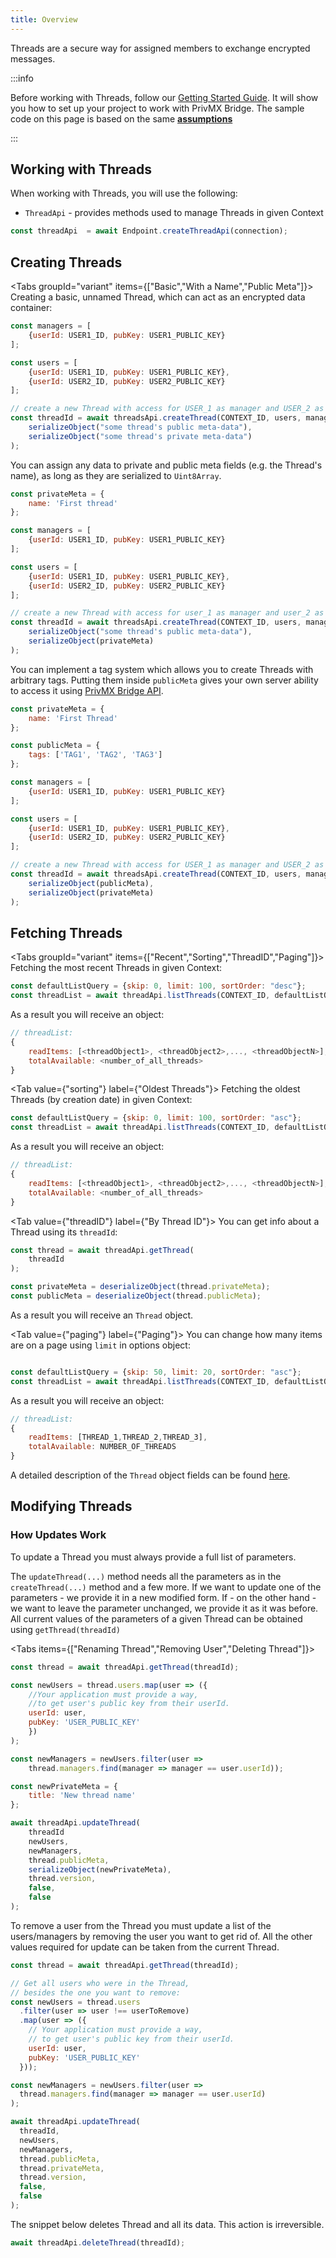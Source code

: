 ```yaml
---
title: Overview
---
```





Threads are a secure way for assigned members to exchange encrypted messages.

:::info

Before working with Threads, follow our [Getting Started Guide](./introduction). It will show you how to set up your project to work with PrivMX Bridge.
The sample code on this page is based on the same **[assumptions](./first-app#initial-assumptions)**

:::


## Working with Threads

When working with Threads, you will use the following:
- `ThreadApi` - provides methods used to manage Threads in given Context

```js
const threadApi  = await Endpoint.createThreadApi(connection);
```
## Creating Threads
<Tabs groupId="variant" items={["Basic","With a Name","Public Meta"]}>
<Tab >
Creating a basic, unnamed Thread, which can act as an encrypted data container:

```js
const managers = [
    {userId: USER1_ID, pubKey: USER1_PUBLIC_KEY}
];

const users = [
    {userId: USER1_ID, pubKey: USER1_PUBLIC_KEY},
    {userId: USER2_ID, pubKey: USER2_PUBLIC_KEY}
];

// create a new Thread with access for USER_1 as manager and USER_2 as regular user
const threadId = await threadsApi.createThread(CONTEXT_ID, users, managers,
    serializeObject("some thread's public meta-data"),
    serializeObject("some thread's private meta-data")
);
```
</Tab>
 <Tab >

You can assign any data to private and public meta fields (e.g. the Thread's name), as long as they are serialized to `Uint8Array`.
```js
const privateMeta = {
    name: 'First thread'
};

const managers = [
    {userId: USER1_ID, pubKey: USER1_PUBLIC_KEY}
];

const users = [
    {userId: USER1_ID, pubKey: USER1_PUBLIC_KEY},
    {userId: USER2_ID, pubKey: USER2_PUBLIC_KEY}
];

// create a new Thread with access for user_1 as manager and user_2 as regular user
const threadId = await threadsApi.createThread(CONTEXT_ID, users, managers,
    serializeObject("some thread's public meta-data"),
    serializeObject(privateMeta)
);
```


</Tab>
<Tab >

You can implement a tag system which allows you to create Threads with arbitrary tags.
Putting them inside `publicMeta` gives your own server ability to access it using [PrivMX Bridge API](https://bridge.privmx.dev/).

```js
const privateMeta = {
    name: 'First Thread'
};

const publicMeta = {
    tags: ['TAG1', 'TAG2', 'TAG3']
};

const managers = [
    {userId: USER1_ID, pubKey: USER1_PUBLIC_KEY}
];

const users = [
    {userId: USER1_ID, pubKey: USER1_PUBLIC_KEY},
    {userId: USER2_ID, pubKey: USER2_PUBLIC_KEY}
];

// create a new Thread with access for USER_1 as manager and USER_2 as regular user
const threadId = await threadsApi.createThread(CONTEXT_ID, users, managers,
    serializeObject(publicMeta),
    serializeObject(privateMeta)
);
```

</Tab>
</Tabs>


## Fetching Threads

<Tabs groupId="variant" items={["Recent","Sorting","ThreadID","Paging"]}>
<Tab value="recent" label="Most Recent">
Fetching the most recent Threads in given Context:

```js
const defaultListQuery = {skip: 0, limit: 100, sortOrder: "desc"};
const threadList = await threadApi.listThreads(CONTEXT_ID, defaultListQuery);
```
As a result you will receive an object:
```js
// threadList:
{
    readItems: [<threadObject1>, <threadObject2>,..., <threadObjectN>],
    totalAvailable: <number_of_all_threads>
}
```

</Tab>

<Tab value={"sorting"} label={"Oldest Threads"}>
Fetching the oldest Threads (by creation date) in given Context:

```js
const defaultListQuery = {skip: 0, limit: 100, sortOrder: "asc"};
const threadList = await threadApi.listThreads(CONTEXT_ID, defaultListQuery);
```
As a result you will receive an object:
```js
// threadList:
{
    readItems: [<threadObject1>, <threadObject2>,..., <threadObjectN>],
    totalAvailable: <number_of_all_threads>
}
```

</Tab>

<Tab value={"threadID"} label={"By Thread ID"}>
You can get info about a Thread using its `threadId`:

```js
const thread = await threadApi.getThread(
    threadId    
);

const privateMeta = deserializeObject(thread.privateMeta);
const publicMeta = deserializeObject(thread.publicMeta);
```
As a result you will receive an `Thread` object.
</Tab>

<Tab value={"paging"} label={"Paging"}>
You can change how many items are on a page using `limit` in options object:
```js

const defaultListQuery = {skip: 50, limit: 20, sortOrder: "asc"};
const threadList = await threadApi.listThreads(CONTEXT_ID, defaultListQuery);

```
As a result you will receive an object:
```js
// threadList:
{
    readItems: [THREAD_1,THREAD_2,THREAD_3],
    totalAvailable: NUMBER_OF_THREADS
}
```
</Tab>
</Tabs>

A detailed description of the `Thread` object fields can be found [here](../reference/webendpoint/api-reference/types#thread).

## Modifying Threads


### How Updates Work
To update a Thread you must always provide a full list of parameters.

The `updateThread(...)` method needs all the parameters as in the `createThread(...)` method and a few more. If we want to update
one of the parameters - we provide it in a new modified form. If - on the other hand - we want to leave
the parameter unchanged, we provide it as it was before. All current values ​​of the parameters of a given Thread can be
obtained using `getThread(threadId)`

<Tabs items={["Renaming Thread","Removing User","Deleting Thread"]}>
<Tab>

```js
const thread = await threadApi.getThread(threadId);

const newUsers = thread.users.map(user => ({
    //Your application must provide a way,
    //to get user's public key from their userId.
    userId: user,
    pubKey: 'USER_PUBLIC_KEY'
    })
);

const newManagers = newUsers.filter(user =>
    thread.managers.find(manager => manager == user.userId));

const newPrivateMeta = {
    title: 'New thread name'
};

await threadApi.updateThread(
    threadId
    newUsers,
    newManagers,
    thread.publicMeta,
    serializeObject(newPrivateMeta),
    thread.version,
    false,
    false
);
```

</Tab>
<Tab>
To remove a user from the Thread you must update a list of the users/managers by removing the user you want to get rid of.
All the other values required for update can be taken from the current Thread.

```js
const thread = await threadApi.getThread(threadId);

// Get all users who were in the Thread,
// besides the one you want to remove:
const newUsers = thread.users
  .filter(user => user !== userToRemove)
  .map(user => ({
    // Your application must provide a way,
    // to get user's public key from their userId.
    userId: user,
    pubKey: 'USER_PUBLIC_KEY'
  }));

const newManagers = newUsers.filter(user =>
  thread.managers.find(manager => manager == user.userId)
);

await threadApi.updateThread(
  threadId,
  newUsers,
  newManagers,
  thread.publicMeta,
  thread.privateMeta,
  thread.version,
  false,
  false
);
```

</Tab>
<Tab>
The snippet below deletes Thread and all its data. This action is irreversible.

```js
await threadApi.deleteThread(threadId);
```
</Tab>
</Tabs>
